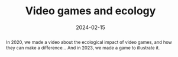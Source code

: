 ---
title: "Video games and ecology"
date: 2024-02-15
tags: 
  - "game development"
  - "ecology"
  - "unity"
image: "./cover_ecology.jpg"
image_alt: "Astro logo on a colorful background"
image_caption: "A young british developer, trying to find a file in his new company's project."
icon: "🌱"
abstract: "In 2020, we made a video about the ecological impact of video games, and how they can make a difference... And in 2023, we made a game to illustrate it."
---